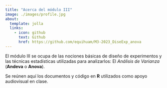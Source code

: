 ```yaml
---
title: "Acerca del módulo III"
image: ./images/profile.jpg
about:
  template: jolla
  links:
    - icon: github
      text: Github
      href: https://github.com/equihuam/M3-2023_DiseExp_anova
---
```


El módulo III se ocupa de las nociones básicas de diseño de experimentos y las técnicas estadísticas utilizadas para analizarlos: El *Análisis de Varianza* (**Andeva** o **Anova**).

Se reúnen aquí los documentos y código en **R** utilizados como apoyo audiovisual en clase.
